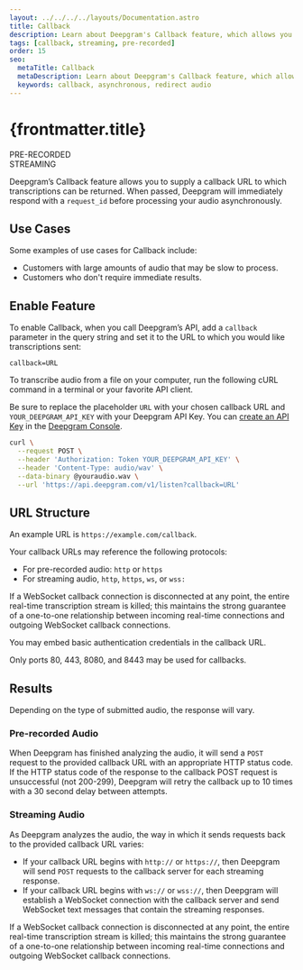 ---
layout: ../../../../layouts/Documentation.astro
title: Callback
description: Learn about Deepgram's Callback feature, which allows you to have your submitted audio processed asynchronously.
tags: [callback, streaming, pre-recorded]
order: 15
seo:
  metaTitle: Callback
  metaDescription: Learn about Deepgram's Callback feature, which allows you to have your submitted audio processed asynchronously.
  keywords: callback, asynchronous, redirect audio
---

# {frontmatter.title}

<div class="badge">PRE-RECORDED</div>
<div class="badge">STREAMING</div>

Deepgram’s Callback feature allows you to supply a callback URL to which transcriptions can be returned. When passed, Deepgram will immediately respond with a `request_id` before processing your audio asynchronously.

## Use Cases

Some examples of use cases for Callback include:

- Customers with large amounts of audio that may be slow to process.
- Customers who don't require immediate results.

## Enable Feature

To enable Callback, when you call Deepgram’s API, add a `callback` parameter in the query string and set it to the URL to which you would like transcriptions sent:

`callback=URL`

To transcribe audio from a file on your computer, run the following cURL command in a terminal or your favorite API client.

<Alert type="info">

Be sure to replace the placeholder `URL` with your chosen callback URL and `YOUR_DEEPGRAM_API_KEY` with your Deepgram API Key. You can [create an API Key](/documentation/getting-started/authentication/#create-an-api-key) in the [Deepgram Console](https://console.deepgram.com).

</Alert>

<CodeGroup title="curl">

<CodeBlock label="curl" active>

```bash
curl \
  --request POST \
  --header 'Authorization: Token YOUR_DEEPGRAM_API_KEY' \
  --header 'Content-Type: audio/wav' \
  --data-binary @youraudio.wav \
  --url 'https://api.deepgram.com/v1/listen?callback=URL'
```

</CodeBlock>

</CodeGroup>

## URL Structure

An example URL is `https://example.com/callback`.

Your callback URLs may reference the following protocols:

- For pre-recorded audio: `http` or `https`
- For streaming audio, `http`, `https`, `ws`, or `wss:`

<Alert type="warning">

If a WebSocket callback connection is disconnected at any point, the entire real-time transcription stream is killed; this maintains the strong guarantee of a one-to-one relationship between incoming real-time connections and outgoing WebSocket callback connections.

</Alert>

<Alert type="info">

You may embed basic authentication credentials in the callback URL.

Only ports 80, 443, 8080, and 8443 may be used for callbacks.

</Alert>

## Results

Depending on the type of submitted audio, the response will vary.

### Pre-recorded Audio

When Deepgram has finished analyzing the audio, it will send a `POST` request to the provided callback URL with an appropriate HTTP status code.
If the HTTP status code of the response to the callback POST request is unsuccessful (not 200-299), Deepgram will retry the callback up to 10 times with a 30 second delay between attempts.

### Streaming Audio

As Deepgram analyzes the audio, the way in which it sends requests back to the provided callback URL varies:

- If your callback URL begins with `http://` or `https://`, then Deepgram will send `POST` requests to the callback server for each streaming response.
- If your callback URL begins with `ws://` or `wss://`, then Deepgram will establish a WebSocket connection with the callback server and send WebSocket text messages that contain the streaming responses.

<Alert type="warning">

If a WebSocket callback connection is disconnected at any point, the entire real-time transcription stream is killed; this maintains the strong guarantee of a one-to-one relationship between incoming real-time connections and outgoing WebSocket callback connections.

</Alert>
